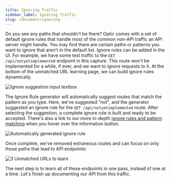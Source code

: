 ```yaml
---
title: Ignoring Traffic
sidebar_label: Ignoring Traffic
slug: /document/ignoring
---
```


Do you see any paths that shouldn't be there? Optic comes with a set of default ignore rules that handle most of the common non-API traffic an API server might handle. You may find there are certain paths or patterns you want to ignore that aren't in the default list. Ignore rules can be added in the UI. For example, we have some test traffic to the `GET /api/notyetimplemented` endpoint in this capture. This route won't be implemented for a while, if ever, and we want to ignore requests to it. At the bottom of the unmatched URL learning page, we can build ignore rules dynamically.

<Paper elevation={3}>

![Ignore suggestion input textbox](/img/docs/doc-ignore-suggestion.png)

</Paper>

The Ignore Rule generator will automatically suggest routes that match the pattern as you type. Here, we've suggested "not", and the generator suggested an ignore rule for the `GET /api/notyetimplemented` route. After selecting the suggestion, a complete ignore rule is built and ready to be accepted. There's also a link to our more in-depth [ignore rules and pattern matching](TODO) when you hover over the information button.

<Paper elevation={3}>

![Automatically generated ignore rule](/img/docs/doc-ignore-rule.png)

</Paper>

Once complete, we've removed extraneous routes and can focus on only those paths that lead to API endpoints:

<Paper elevation={3}>

![3 Unmatched URLs to learn](/img/docs/ignore-3-unmatched.png)

The next step is to learn all of these endpoints in one pass, instead of one at a time. Let's finish up documenting our API from this traffic.

</Paper>